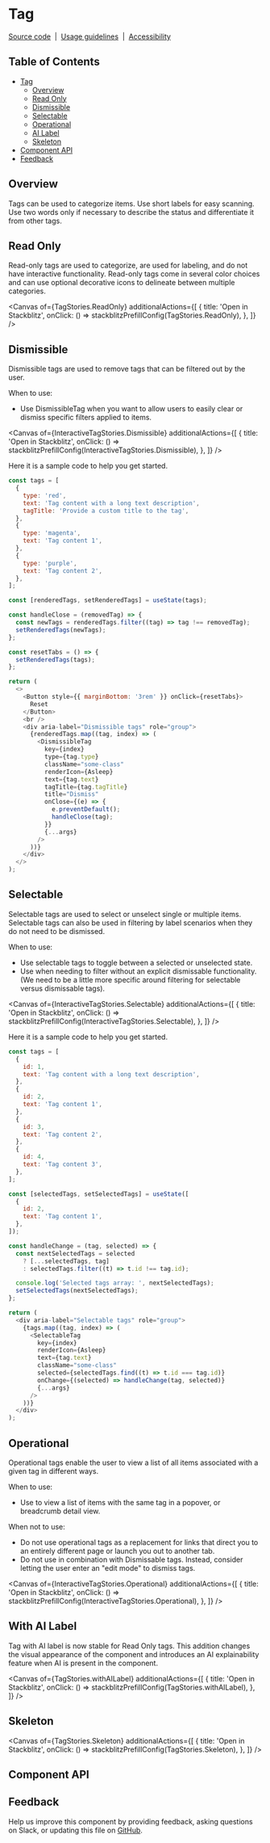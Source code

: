 
<Meta isTemplate />

# Tag

[Source code](https://github.com/carbon-design-system/carbon/tree/main/packages/react/src/components/Tag)
&nbsp;|&nbsp;
[Usage guidelines](https://www.carbondesignsystem.com/components/tag/usage)
&nbsp;|&nbsp;
[Accessibility](https://www.carbondesignsystem.com/components/tag/accessibility)

## Table of Contents

- [Tag](#tag)
  - [Overview](#overview)
  - [Read Only](#read-only)
  - [Dismissible](#dismissible)
  - [Selectable](#selectable)
  - [Operational](#operational)
  - [AI Label](#ai-label)
  - [Skeleton](#skeleton)
- [Component API](#component-api)
- [Feedback](#feedback)

## Overview

Tags can be used to categorize items. Use short labels for easy scanning. Use
two words only if necessary to describe the status and differentiate it from
other tags.

## Read Only

Read-only tags are used to categorize, are used for labeling, and do not have
interactive functionality. Read-only tags come in several color choices and can
use optional decorative icons to delineate between multiple categories.

<Canvas
  of={TagStories.ReadOnly}
  additionalActions={[
    {
      title: 'Open in Stackblitz',
      onClick: () => stackblitzPrefillConfig(TagStories.ReadOnly),
    },
  ]}
/>

## Dismissible

Dismissible tags are used to remove tags that can be filtered out by the user.

When to use:

- Use DismissibleTag when you want to allow users to easily clear or dismiss
  specific filters applied to items.

<Canvas
  of={InteractiveTagStories.Dismissible}
  additionalActions={[
    {
      title: 'Open in Stackblitz',
      onClick: () => stackblitzPrefillConfig(InteractiveTagStories.Dismissible),
    },
  ]}
/>

Here it is a sample code to help you get started.

```js
const tags = [
  {
    type: 'red',
    text: 'Tag content with a long text description',
    tagTitle: 'Provide a custom title to the tag',
  },
  {
    type: 'magenta',
    text: 'Tag content 1',
  },
  {
    type: 'purple',
    text: 'Tag content 2',
  },
];

const [renderedTags, setRenderedTags] = useState(tags);

const handleClose = (removedTag) => {
  const newTags = renderedTags.filter((tag) => tag !== removedTag);
  setRenderedTags(newTags);
};

const resetTabs = () => {
  setRenderedTags(tags);
};

return (
  <>
    <Button style={{ marginBottom: '3rem' }} onClick={resetTabs}>
      Reset
    </Button>
    <br />
    <div aria-label="Dismissible tags" role="group">
      {renderedTags.map((tag, index) => (
        <DismissibleTag
          key={index}
          type={tag.type}
          className="some-class"
          renderIcon={Asleep}
          text={tag.text}
          tagTitle={tag.tagTitle}
          title="Dismiss"
          onClose={(e) => {
            e.preventDefault();
            handleClose(tag);
          }}
          {...args}
        />
      ))}
    </div>
  </>
);
```

## Selectable

Selectable tags are used to select or unselect single or multiple items.
Selectable tags can also be used in filtering by label scenarios when they do
not need to be dismissed.

When to use:

- Use selectable tags to toggle between a selected or unselected state.
- Use when needing to filter without an explicit dismissable functionality. (We
  need to be a little more specific around filtering for selectable versus
  dismissable tags).

<Canvas
  of={InteractiveTagStories.Selectable}
  additionalActions={[
    {
      title: 'Open in Stackblitz',
      onClick: () => stackblitzPrefillConfig(InteractiveTagStories.Selectable),
    },
  ]}
/>

Here it is a sample code to help you get started.

```js
const tags = [
  {
    id: 1,
    text: 'Tag content with a long text description',
  },
  {
    id: 2,
    text: 'Tag content 1',
  },
  {
    id: 3,
    text: 'Tag content 2',
  },
  {
    id: 4,
    text: 'Tag content 3',
  },
];

const [selectedTags, setSelectedTags] = useState([
  {
    id: 2,
    text: 'Tag content 1',
  },
]);

const handleChange = (tag, selected) => {
  const nextSelectedTags = selected
    ? [...selectedTags, tag]
    : selectedTags.filter((t) => t.id !== tag.id);

  console.log('Selected tags array: ', nextSelectedTags);
  setSelectedTags(nextSelectedTags);
};

return (
  <div aria-label="Selectable tags" role="group">
    {tags.map((tag, index) => (
      <SelectableTag
        key={index}
        renderIcon={Asleep}
        text={tag.text}
        className="some-class"
        selected={selectedTags.find((t) => t.id === tag.id)}
        onChange={(selected) => handleChange(tag, selected)}
        {...args}
      />
    ))}
  </div>
);
```

## Operational

Operational tags enable the user to view a list of all items associated with a
given tag in different ways.

When to use:

- Use to view a list of items with the same tag in a popover, or breadcrumb
  detail view.

When not to use:

- Do not use operational tags as a replacement for links that direct you to an
  entirely different page or launch you out to another tab.
- Do not use in combination with Dismissable tags. Instead, consider letting the
  user enter an "edit mode" to dismiss tags.

<Canvas
  of={InteractiveTagStories.Operational}
  additionalActions={[
    {
      title: 'Open in Stackblitz',
      onClick: () => stackblitzPrefillConfig(InteractiveTagStories.Operational),
    },
  ]}
/>

## With AI Label

Tag with AI label is now stable for Read Only tags. This addition changes the
visual appearance of the component and introduces an AI explainability feature
when AI is present in the component.

<Canvas
  of={TagStories.withAILabel}
  additionalActions={[
    {
      title: 'Open in Stackblitz',
      onClick: () => stackblitzPrefillConfig(TagStories.withAILabel),
    },
  ]}
/>

## Skeleton

<Canvas
  of={TagStories.Skeleton}
  additionalActions={[
    {
      title: 'Open in Stackblitz',
      onClick: () => stackblitzPrefillConfig(TagStories.Skeleton),
    },
  ]}
/>

## Component API

<ArgTypes />

## Feedback

Help us improve this component by providing feedback, asking questions on Slack,
or updating this file on
[GitHub](https://github.com/carbon-design-system/carbon/blob/main/packages/react/src/components/Tag/Tag.tsx).
